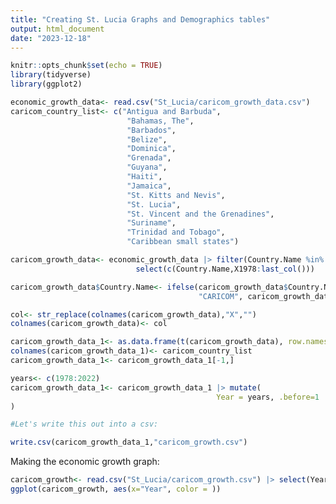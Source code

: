 ```yaml
---
title: "Creating St. Lucia Graphs and Demographics tables"
output: html_document
date: "2023-12-18"
---
```


```r
knitr::opts_chunk$set(echo = TRUE)
library(tidyverse)
library(ggplot2)
```

```r
economic_growth_data<- read.csv("St_Lucia/caricom_growth_data.csv")
caricom_country_list<- c("Antigua and Barbuda",
                          "Bahamas, The",
                          "Barbados",
                          "Belize",
                          "Dominica",
                          "Grenada",
                          "Guyana",
                          "Haiti",
                          "Jamaica",
                          "St. Kitts and Nevis",
                          "St. Lucia",
                          "St. Vincent and the Grenadines",
                          "Suriname",
                          "Trinidad and Tobago",
                          "Caribbean small states")

caricom_growth_data<- economic_growth_data |> filter(Country.Name %in% caricom_country_list) |> 
                            select(c(Country.Name,X1978:last_col()))

caricom_growth_data$Country.Name<- ifelse(caricom_growth_data$Country.Name=="Caribbean small states",
                                          "CARICOM", caricom_growth_data$Country.Name)

col<- str_replace(colnames(caricom_growth_data),"X","")
colnames(caricom_growth_data)<- col

caricom_growth_data_1<- as.data.frame(t(caricom_growth_data), row.names=c(1:46))
colnames(caricom_growth_data_1)<- caricom_country_list
caricom_growth_data_1<- caricom_growth_data_1[-1,]

years<- c(1978:2022)
caricom_growth_data_1<- caricom_growth_data_1 |> mutate(
                                              Year = years, .before=1
)

#Let's write this out into a csv:

write.csv(caricom_growth_data_1,"caricom_growth.csv")

```

Making the economic growth graph:

```r
caricom_growth<- read.csv("St_Lucia/caricom_growth.csv") |> select(Year:Caribbean.small.states)
ggplot(caricom_growth, aes(x="Year", color = ))
```

